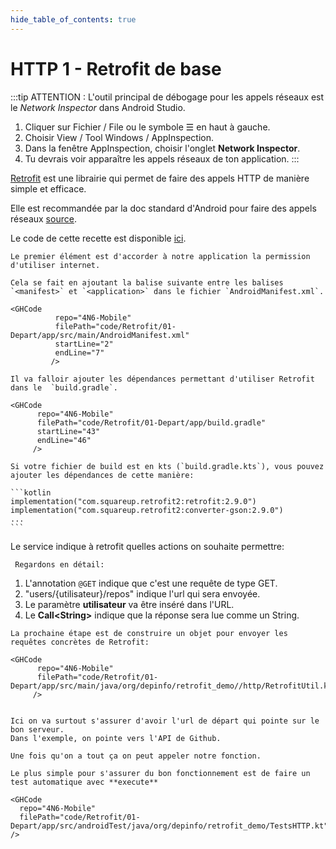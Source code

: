 ```yaml
---
hide_table_of_contents: true
---
```


# HTTP 1 - Retrofit de base

:::tip
ATTENTION : L'outil principal de débogage pour les appels réseaux est le *Network Inspector* dans Android Studio.
1. Cliquer sur Fichier / File ou le symbole  ☰ en haut à gauche.
2. Choisir View / Tool Windows / AppInspection.
3. Dans la fenêtre AppInspection, choisir l'onglet **Network Inspector**.
4. Tu devrais voir apparaître les appels réseaux de ton application.
:::

[Retrofit](https://square.github.io/retrofit/) est une librairie qui permet de faire des appels HTTP de manière simple et efficace.

Elle est recommandée par la doc standard d'Android pour faire des appels réseaux [source](https://developer.android.com/codelabs/basic-android-kotlin-compose-getting-data-internet?hl=fr#0).

Le code de cette recette est disponible [ici](https://github.com/departement-info-cem/4N6-Mobile/tree/main/code/Retrofit/01-Depart/).

<Tabs queryString="recette-string">
  <TabItem value="AndroidManifest.xml" label="AndroidManifest.xml">

    Le premier élément est d'accorder à notre application la permission d'utiliser internet.

    Cela se fait en ajoutant la balise suivante entre les balises `<manifest>` et `<application>` dans le fichier `AndroidManifest.xml`.

    <GHCode
              repo="4N6-Mobile"
              filePath="code/Retrofit/01-Depart/app/src/main/AndroidManifest.xml"
              startLine="2"
              endLine="7"
             />

  </TabItem>
  <TabItem value="build.gradle" label="build.gradle">

    Il va falloir ajouter les dépendances permettant d'utiliser Retrofit dans le  `build.gradle`.

    <GHCode
          repo="4N6-Mobile"
          filePath="code/Retrofit/01-Depart/app/build.gradle"
          startLine="43"
          endLine="46"
         />

    Si votre fichier de build est en kts (`build.gradle.kts`), vous pouvez ajouter les dépendances de cette manière:

    ```kotlin
    implementation("com.squareup.retrofit2:retrofit:2.9.0")
    implementation("com.squareup.retrofit2:converter-gson:2.9.0")
    ...
    ```

  </TabItem>
  <TabItem value="Service.kt" label="Service.kt">
    Le service indique à retrofit quelles actions on souhaite permettre:
    <GHCode
      repo="4N6-Mobile"
      filePath="code/Retrofit/01-Depart/app/src/main/java/org/depinfo/retrofit_demo/http/Service.kt"
     />

     Regardons en détail:

1. L'annotation `@GET` indique que c'est une requête de type GET.
2. "users/\{utilisateur\}/repos" indique l'url qui sera envoyée.
3. Le paramètre **utilisateur** va être inséré dans l'URL.
4. Le **Call\<String\>** indique que la réponse sera lue comme un String.

  </TabItem>
  <TabItem value="RetrofitUtil.kt" label="RetrofitUtil.kt">

    La prochaine étape est de construire un objet pour envoyer les requêtes concrètes de Retrofit:

    <GHCode
          repo="4N6-Mobile"
          filePath="code/Retrofit/01-Depart/app/src/main/java/org/depinfo/retrofit_demo//http/RetrofitUtil.kt"
         />


    Ici on va surtout s'assurer d'avoir l'url de départ qui pointe sur le bon serveur.
    Dans l'exemple, on pointe vers l'API de Github.

  </TabItem>
  <TabItem value="TestsHTTP.kt" label="TestsHTTP.kt">

    Une fois qu'on a tout ça on peut appeler notre fonction.

    Le plus simple pour s'assurer du bon fonctionnement est de faire un test automatique avec **execute**

    <GHCode
      repo="4N6-Mobile"
      filePath="code/Retrofit/01-Depart/app/src/androidTest/java/org/depinfo/retrofit_demo/TestsHTTP.kt"
    />

  </TabItem>
</Tabs>
